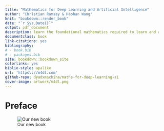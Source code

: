 ```yaml
--- 
title: "Mathematics for Deep Learning and Artificial Intelligence"
author: "Christian Ramsey & Haohan Wang"
knit: "bookdown::render_book"
date: "`r Sys.Date()`"
output: pdf_document
description: learn the foundational mathematics required to learn and apply cutting edge deep learning techniques. From Aristolean logic to Jaynes theory of probability to Rosenblatt's Perceptron
documentclass: book
link-citations: yes
bibliography:
# - book.bib
# - packages.bib
site: bookdown::bookdown_site
colorlinks: yes
biblio-style: apalike
url: 'https\://m4dl.com'
github-repo: dyadxmachina/maths-for-deep-learning-ai
cover-image: artwork/m4dl.png
---
```

# Preface {-}
![Our new book](artwork/maths of deep learning.png)

